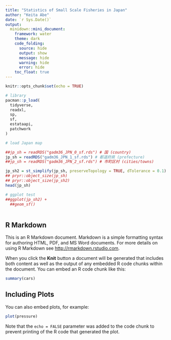```yaml
---
title: "Statistics of Small Scale Fisheries in Japan"
author: "Keita Abe"
date: `r Sys.Date()`
output: 
  minidown::mini_document:
    framework: water
    theme: dark
    code_folding:
      source: hide
      output: show
      message: hide
      warning: hide
      error: hide
    toc_float: true
---
```


```r
knitr::opts_chunk$set(echo = TRUE)

# library
pacman::p_load(
  tidyverse,
  readxl,
  sp,
  sf,
  estataapi,
  patchwork
)

# load Japan map

##jp_sh = readRDS("gadm36_JPN_0_sf.rds") # 国 (country)
jp_sh = readRDS("gadm36_JPN_1_sf.rds") # 都道府県 (prefecture)
##jp_sh = readRDS("gadm36_JPN_2_sf.rds") # 市町区村 (cities/towns)

jp_sh2 = st_simplify(jp_sh, preserveTopology = TRUE, dTolerance = 0.1)
## pryr::object_size(jp_sh)
## pryr::object_size(jp_sh2)
head(jp_sh)

# ggplot test
##ggplot(jp_sh2) + 
  ##geom_sf()
  
```

## R Markdown

This is an R Markdown document. Markdown is a simple formatting syntax for authoring HTML, PDF, and MS Word documents. For more details on using R Markdown see <http://rmarkdown.rstudio.com>.

When you click the **Knit** button a document will be generated that includes both content as well as the output of any embedded R code chunks within the document. You can embed an R code chunk like this:

```r
summary(cars)
```

## Including Plots

You can also embed plots, for example:

```r
plot(pressure)
```

Note that the `echo = FALSE` parameter was added to the code chunk to prevent printing of the R code that generated the plot.
